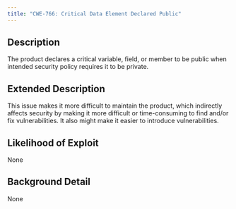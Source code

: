 ```yaml
---
title: "CWE-766: Critical Data Element Declared Public"
---
```


## Description
The product declares a critical variable, field, or member to be public when intended security policy requires it to be private.

## Extended Description
This issue makes it more difficult to maintain the product, which indirectly affects security by making it more difficult or time-consuming to find and/or fix vulnerabilities.  It also might make it easier to introduce vulnerabilities.

## Likelihood of Exploit
None

## Background Detail
None
        